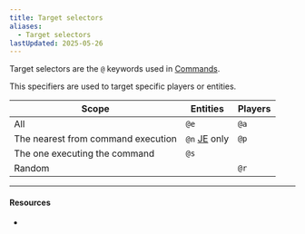 ```yaml
---
title: Target selectors
aliases:
  - Target selectors
lastUpdated: 2025-05-26
---
```



Target selectors are the `@` keywords used in [Commands](/command).

This specifiers are used to target specific players or entities.

| Scope                              | Entities                     | Players |
| ---------------------------------- | ---------------------------- | ------- |
| All                                | `@e`                         | `@a`    |
| The nearest from command execution | `@n` [JE](/javaedition) only | `@p`    |
| The one executing the command      | `@s`                         |         |
| Random                             |                              | `@r`    |

---

#### Resources

- <Wiki src="https://minecraft.wiki/w/Target_selectors" />